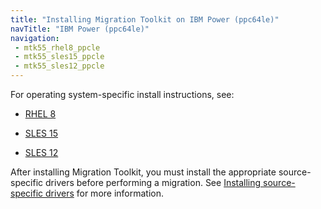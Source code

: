 ```yaml
---
title: "Installing Migration Toolkit on IBM Power (ppc64le)"
navTitle: "IBM Power (ppc64le)"
navigation: 
 - mtk55_rhel8_ppcle
 - mtk55_sles15_ppcle
 - mtk55_sles12_ppcle
---
```


For operating system-specific install instructions, see:


  - [RHEL 8](mtk55_rhel8_ppcle)

  - [SLES 15](mtk55_sles15_ppcle)
  - [SLES 12](mtk55_sles12_ppcle)

After installing Migration Toolkit, you must install the appropriate source-specific drivers before performing a migration. See [Installing source-specific drivers](../../#installing_drivers) for more information.


